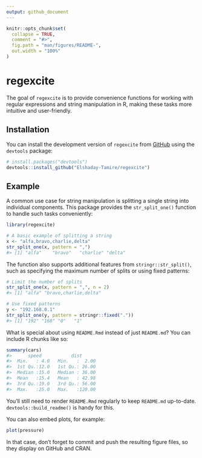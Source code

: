 ```yaml
---
output: github_document
---
```


<!-- README.md is generated from README.Rmd. Please edit that file -->

```r
knitr::opts_chunk$set(
  collapse = TRUE,
  comment = "#>",
  fig.path = "man/figures/README-",
  out.width = "100%"
)
```

# regexcite

<!-- badges: start -->
<!-- badges: end -->

The goal of `regexcite` is to provide convenience functions for working with regular expressions and string manipulation in R, making these tasks more intuitive and user-friendly.

## Installation

You can install the development version of `regexcite` from [GitHub](https://github.com) using the `devtools` package:

```r
# install.packages("devtools")
devtools::install_github("Elshaday-Tamire/regexcite")
```

## Example

A common use case for string manipulation is splitting a single string into individual components. This package provides the `str_split_one()` function to handle such tasks conveniently:

```r
library(regexcite)

# A basic example of splitting a string
x <- "alfa,bravo,charlie,delta"
str_split_one(x, pattern = ",")
#> [1] "alfa"    "bravo"   "charlie" "delta"
```

The function also supports additional features from `stringr::str_split()`, such as specifying the maximum number of splits or using fixed patterns:

```r
# Limit the number of splits
str_split_one(x, pattern = ",", n = 2)
#> [1] "alfa" "bravo,charlie,delta"

# Use fixed patterns
y <- "192.168.0.1"
str_split_one(y, pattern = stringr::fixed("."))
#> [1] "192" "168" "0"   "1"
```

What is special about using `README.Rmd` instead of just `README.md`? You can include R chunks like so:

```r
summary(cars)
#>      speed           dist       
#>  Min.   : 4.0   Min.   :  2.00  
#>  1st Qu.:12.0   1st Qu.: 26.00  
#>  Median :15.0   Median : 36.00  
#>  Mean   :15.4   Mean   : 42.98  
#>  3rd Qu.:19.0   3rd Qu.: 56.00  
#>  Max.   :25.0   Max.   :120.00
```

You'll still need to render `README.Rmd` regularly to keep `README.md` up-to-date. `devtools::build_readme()` is handy for this.

You can also embed plots, for example:

```r
plot(pressure)
```

In that case, don't forget to commit and push the resulting figure files, so they display on GitHub and CRAN.
